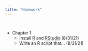 ```yaml
---
title: "Homework"
---
```


<br>

- Chapter 1
  - Install [R](https://cran.r-project.org/) and [RStudio](https://www.rstudio.com/products/rstudio/download/) (8/31/21)
  - Write an R script that... (8/31/21)